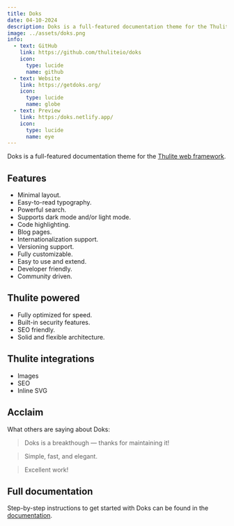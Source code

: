 ```yaml
---
title: Doks
date: 04-10-2024
description: Doks is a full-featured documentation theme for the Thulite web framework.
image: ../assets/doks.png
info:
  - text: GitHub
    link: https://github.com/thuliteio/doks
    icon:
      type: lucide
      name: github
  - text: Website
    link: https://getdoks.org/
    icon:
      type: lucide
      name: globe
  - text: Preview
    link: https:/doks.netlify.app/
    icon:
      type: lucide
      name: eye
---
```


Doks is a full-featured documentation theme for the [Thulite web framework](https://thulite.io/).

## Features

- Minimal layout.
- Easy-to-read typography.
- Powerful search.
- Supports dark mode and/or light mode.
- Code highlighting.
- Blog pages.
- Internationalization support.
- Versioning support.
- Fully customizable.
- Easy to use and extend.
- Developer friendly.
- Community driven.

## Thulite powered

- Fully optimized for speed.
- Built-in security features.
- SEO friendly.
- Solid and flexible architecture.

## Thulite integrations

- Images
- SEO
- Inline SVG

## Acclaim

What others are saying about Doks:

> Doks is a breakthough — thanks for maintaining it!

> Simple, fast, and elegant.

> Excellent work!

## Full documentation

Step-by-step instructions to get started with Doks can be found in the [documentation](https://getdoks.org/docs/start-here/getting-started/).

